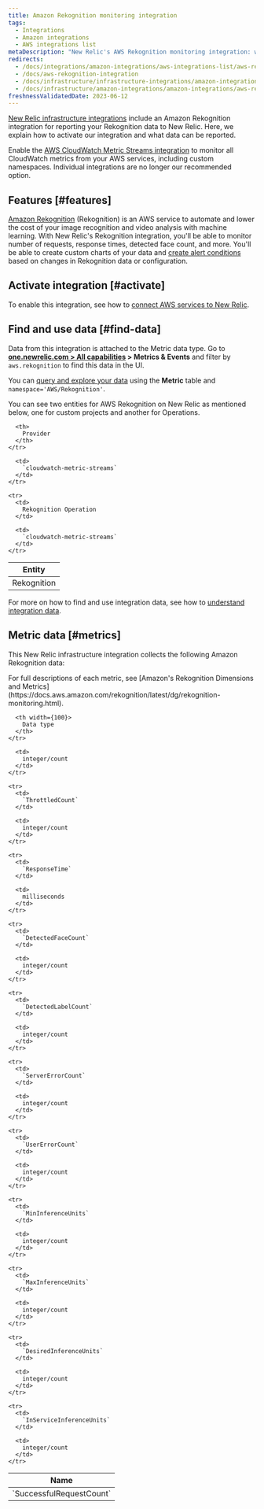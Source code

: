 ```yaml
---
title: Amazon Rekognition monitoring integration
tags:
  - Integrations
  - Amazon integrations
  - AWS integrations list
metaDescription: "New Relic's AWS Rekognition monitoring integration: what data it reports, and how to enable it."
redirects:
  - /docs/integrations/amazon-integrations/aws-integrations-list/aws-rekognition-monitoring-integration
  - /docs/aws-rekognition-integration
  - /docs/infrastructure/infrastructure-integrations/amazon-integrations/aws-rekognition-integration
  - /docs/infrastructure/amazon-integrations/amazon-integrations/aws-rekognition-monitoring-integration
freshnessValidatedDate: 2023-06-12
---
```


[New Relic infrastructure integrations](/docs/infrastructure/introduction-infra-monitoring) include an Amazon Rekognition integration for reporting your Rekognition data to New Relic. Here, we explain how to activate our integration and what data can be reported.

Enable the [AWS CloudWatch Metric Streams integration](/docs/infrastructure/amazon-integrations/aws-integrations-list/aws-metric-stream/) to monitor all CloudWatch metrics from your AWS services, including custom namespaces. Individual integrations are no longer our recommended option.

## Features [#features]

[Amazon Rekognition](https://aws.amazon.com/rekognition/) (Rekognition) is an AWS service to automate and lower the cost of your image recognition and video analysis with machine learning. With New Relic's Rekognition integration, you'll be able to monitor number of requests, response times, detected face count, and more. You'll be able to create custom charts of your data and [create alert conditions](/docs/infrastructure/new-relic-infrastructure/infrastructure-alert-conditions/infrastructure-alerts-add-edit-or-view-host-alert-information) based on changes in Rekognition data or configuration.

## Activate integration [#activate]

To enable this integration, see how to [connect AWS services to New Relic](/docs/infrastructure/amazon-integrations/connect/aws-metric-stream/#set-up-metric-stream).

## Find and use data [#find-data]

Data from this integration is attached to the Metric data type. Go to <DNT>**[one.newrelic.com > All capabilities](https://one.newrelic.com/all-capabilities) > Metrics & Events**</DNT> and filter by `aws.rekognition` to find this data in the UI.

You can [query and explore your data](/docs/using-new-relic/data/understand-data/query-new-relic-data) using the <DNT>**Metric**</DNT> table and `namespace='AWS/Rekognition'`.

You can see two entities for AWS Rekognition on New Relic as mentioned below, one for custom projects and another for Operations.

<table>
  <thead>
    <tr>
      <th>
        Entity
      </th>

      <th>
        Provider
      </th>
    </tr>
  </thead>

  <tbody>
    <tr>
      <td>
        Rekognition
      </td>

      <td>
        `cloudwatch-metric-streams`
      </td>
    </tr>

    <tr>
      <td>
        Rekognition Operation
      </td>

      <td>
        `cloudwatch-metric-streams`
      </td>
    </tr>
  </tbody>
</table>

For more on how to find and use integration data, see how to [understand integration data](/docs/infrastructure/integrations/find-use-infrastructure-integration-data).

## Metric data [#metrics]

This New Relic infrastructure integration collects the following Amazon Rekognition data:

<Callout variant="tip">
  For full descriptions of each metric, see [Amazon's Rekognition Dimensions and Metrics](https://docs.aws.amazon.com/rekognition/latest/dg/rekognition-monitoring.html).
</Callout>

<table>
  <thead>
    <tr>
      <th width={200}>
        Name
      </th>

      <th width={100}>
        Data type
      </th>
    </tr>
  </thead>

  <tbody>
    <tr>
      <td>
        `SuccessfulRequestCount`
      </td>

      <td>
        integer/count
      </td>
    </tr>

    <tr>
      <td>
        `ThrottledCount`
      </td>

      <td>
        integer/count
      </td>
    </tr>

    <tr>
      <td>
        `ResponseTime`
      </td>

      <td>
        milliseconds
      </td>
    </tr>

    <tr>
      <td>
        `DetectedFaceCount`
      </td>

      <td>
        integer/count
      </td>
    </tr>

    <tr>
      <td>
        `DetectedLabelCount`
      </td>

      <td>
        integer/count
      </td>
    </tr>

    <tr>
      <td>
        `ServerErrorCount`
      </td>

      <td>
        integer/count
      </td>
    </tr>

    <tr>
      <td>
        `UserErrorCount`
      </td>

      <td>
        integer/count
      </td>
    </tr>

    <tr>
      <td>
        `MinInferenceUnits`
      </td>

      <td>
        integer/count
      </td>
    </tr>

    <tr>
      <td>
        `MaxInferenceUnits`
      </td>

      <td>
        integer/count
      </td>
    </tr>

    <tr>
      <td>
        `DesiredInferenceUnits`
      </td>

      <td>
        integer/count
      </td>
    </tr>

    <tr>
      <td>
        `InServiceInferenceUnits`
      </td>

      <td>
        integer/count
      </td>
    </tr>
  </tbody>
</table>

